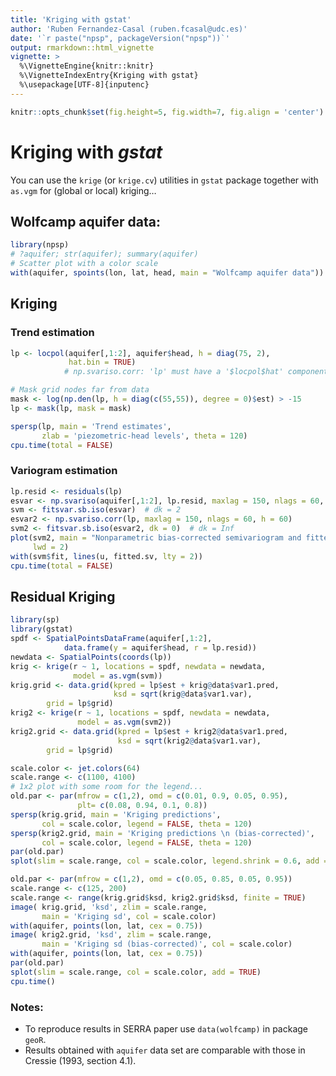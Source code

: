 ```yaml
---
title: 'Kriging with gstat'
author: 'Ruben Fernandez-Casal (ruben.fcasal@udc.es)'
date: '`r paste("npsp", packageVersion("npsp"))`'
output: rmarkdown::html_vignette
vignette: >
  %\VignetteEngine{knitr::knitr}
  %\VignetteIndexEntry{Kriging with gstat}
  %\usepackage[UTF-8]{inputenc}
---
```


```r
knitr::opts_chunk$set(fig.height=5, fig.width=7, fig.align = 'center')
```

# Kriging with ***gstat***

You can use the `krige` (or `krige.cv`) utilities in `gstat` package together with `as.vgm` for (global or local) kriging...


## Wolfcamp aquifer data:

```r
library(npsp)
# ?aquifer; str(aquifer); summary(aquifer)
# Scatter plot with a color scale
with(aquifer, spoints(lon, lat, head, main = "Wolfcamp aquifer data"))
```


## Kriging


### Trend estimation

```r
lp <- locpol(aquifer[,1:2], aquifer$head, h = diag(75, 2), 
             hat.bin = TRUE)  
            # np.svariso.corr: 'lp' must have a '$locpol$hat' component

# Mask grid nodes far from data
mask <- log(np.den(lp, h = diag(c(55,55)), degree = 0)$est) > -15
lp <- mask(lp, mask = mask)

spersp(lp, main = 'Trend estimates', 
       zlab = 'piezometric-head levels', theta = 120)   
cpu.time(total = FALSE)
```
    
    
### Variogram estimation

```r
lp.resid <- residuals(lp)
esvar <- np.svariso(aquifer[,1:2], lp.resid, maxlag = 150, nlags = 60, h = 60)
svm <- fitsvar.sb.iso(esvar)  # dk = 2
esvar2 <- np.svariso.corr(lp, maxlag = 150, nlags = 60, h = 60)
svm2 <- fitsvar.sb.iso(esvar2, dk = 0)  # dk = Inf
plot(svm2, main = "Nonparametric bias-corrected semivariogram and fitted models", 
     lwd = 2) 
with(svm$fit, lines(u, fitted.sv, lty = 2))
cpu.time(total = FALSE)
```

## Residual Kriging

```r
library(sp)
library(gstat)
spdf <- SpatialPointsDataFrame(aquifer[,1:2], 
            data.frame(y = aquifer$head, r = lp.resid))
newdata <- SpatialPoints(coords(lp))
krig <- krige(r ~ 1, locations = spdf, newdata = newdata, 
              model = as.vgm(svm))
krig.grid <- data.grid(kpred = lp$est + krig@data$var1.pred, 
                       ksd = sqrt(krig@data$var1.var), 
        grid = lp$grid)
krig2 <- krige(r ~ 1, locations = spdf, newdata = newdata, 
               model = as.vgm(svm2))
krig2.grid <- data.grid(kpred = lp$est + krig2@data$var1.pred, 
                        ksd = sqrt(krig2@data$var1.var), 
        grid = lp$grid)

scale.color <- jet.colors(64)
scale.range <- c(1100, 4100)
# 1x2 plot with some room for the legend...
old.par <- par(mfrow = c(1,2), omd = c(0.01, 0.9, 0.05, 0.95),
               plt= c(0.08, 0.94, 0.1, 0.8))
spersp(krig.grid, main = 'Kriging predictions', 
       col = scale.color, legend = FALSE, theta = 120)
spersp(krig2.grid, main = 'Kriging predictions \n (bias-corrected)', 
       col = scale.color, legend = FALSE, theta = 120)
par(old.par)
splot(slim = scale.range, col = scale.color, legend.shrink = 0.6, add = TRUE)
```
```r
old.par <- par(mfrow = c(1,2), omd = c(0.05, 0.85, 0.05, 0.95))
scale.range <- c(125, 200)
scale.range <- range(krig.grid$ksd, krig2.grid$ksd, finite = TRUE)
image( krig.grid, 'ksd', zlim = scale.range, 
       main = 'Kriging sd', col = scale.color)
with(aquifer, points(lon, lat, cex = 0.75))
image( krig2.grid, 'ksd', zlim = scale.range, 
       main = 'Kriging sd (bias-corrected)', col = scale.color)
with(aquifer, points(lon, lat, cex = 0.75))
par(old.par)
splot(slim = scale.range, col = scale.color, add = TRUE)
cpu.time()
```

### Notes: 
* To reproduce results in SERRA paper use `data(wolfcamp)` in package `geoR`.
* Results obtained with `aquifer` data set are comparable with those in Cressie (1993, section 4.1). 



